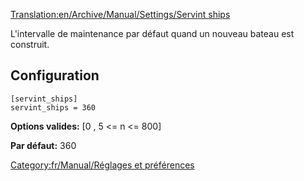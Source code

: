 [[Translation:en/Archive/Manual/Settings/Servint ships]]


L'intervalle de maintenance par défaut quand un nouveau bateau est construit.

== Configuration ==

<pre>
[servint_ships]
servint_ships = 360
</pre>

'''Options valides:''' [0 , 5 <= n <= 800]

'''Par défaut:''' 360

[[Category:fr/Manual/Réglages et préférences]]